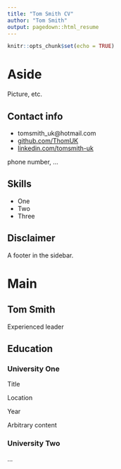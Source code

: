 ```yaml
---
title: "Tom Smith CV"
author: "Tom Smith"
output: pagedown::html_resume
---
```


```r
knitr::opts_chunk$set(echo = TRUE)
```

Aside
====================================

Picture, etc.

Contact info
------------------------------------

- <i class="fa fa-envelope"></i> tomsmith_uk@hotmail.com
- <i class="fa fa-github"></i> [github.com/ThomUK](https://github.com/ThomUK)
- <i class="fa fa-linkedin"></i> [linkedin.com/tomsmith-uk](https://www.linkedin.com/in/tomsmith-uk/)


phone number, ...

Skills
------------------------------------

- One
- Two
- Three

Disclaimer
------------------------------------

A footer in the sidebar.


Main
====================================

Tom Smith {#title}
------------------------------------

Experienced leader

Education {data-icon=graduation-cap}
------------------------------------

### University One

Title

Location

Year

Arbitrary content

### University Two

...
